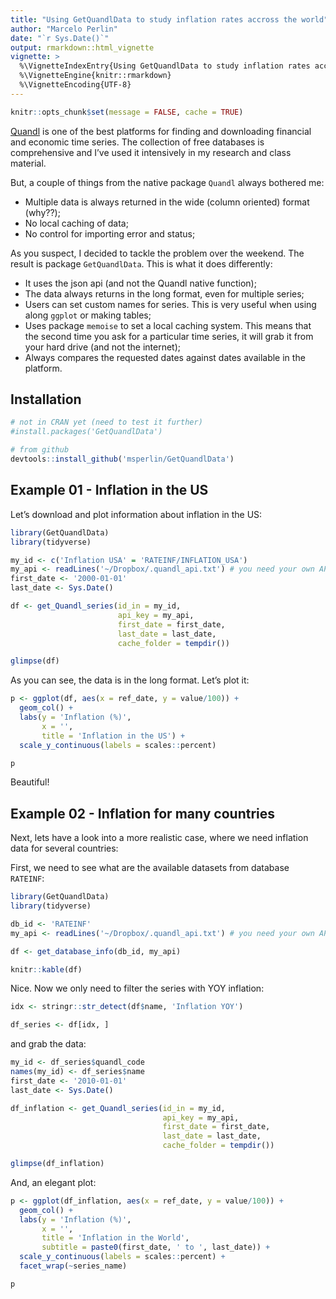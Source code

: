 ```yaml
---
title: "Using GetQuandlData to study inflation rates accross the world"
author: "Marcelo Perlin"
date: "`r Sys.Date()`"
output: rmarkdown::html_vignette
vignette: >
  %\VignetteIndexEntry{Using GetQuandlData to study inflation rates accross the world}
  %\VignetteEngine{knitr::rmarkdown}
  %\VignetteEncoding{UTF-8}
---
```

  
```r
knitr::opts_chunk$set(message = FALSE, cache = TRUE)
```

[Quandl](https://www.quandl.com/search) is one of the best platforms for finding and downloading financial and economic time series. The collection of free databases is comprehensive and I've used it intensively in my research and class material.

But, a couple of things from the native package `Quandl` always bothered me:

- Multiple data is always returned in the wide (column oriented) format (why??);
- No local caching of data;
- No control for importing error and status;

As you suspect, I decided to tackle the problem over the weekend. The result is package `GetQuandlData`. This is what it does differently:

- It uses the json api (and not the Quandl native function);
- The data always returns in the long format, even for multiple series;
- Users can set custom names for series. This is very useful when using along `ggplot` or making tables;
- Uses package `memoise` to set a local caching system. This means that the second time you ask for a particular time series, it will grab it from your hard drive (and not the internet);
- Always compares the requested dates against dates available in the platform.


## Installation

```r
# not in CRAN yet (need to test it further)
#install.packages('GetQuandlData')

# from github
devtools::install_github('msperlin/GetQuandlData')
```

## Example 01 - Inflation in the US

Let's download and plot information about inflation in the US:

```r
library(GetQuandlData)
library(tidyverse)

my_id <- c('Inflation USA' = 'RATEINF/INFLATION_USA')
my_api <- readLines('~/Dropbox/.quandl_api.txt') # you need your own API (get it at https://www.quandl.com/sign-up-modal?defaultModal=showSignUp>)
first_date <- '2000-01-01'
last_date <- Sys.Date()

df <- get_Quandl_series(id_in = my_id, 
                        api_key = my_api, 
                        first_date = first_date,
                        last_date = last_date, 
                        cache_folder = tempdir())

glimpse(df)
```

As you can see, the data is in the long format. Let's plot it:

```r
p <- ggplot(df, aes(x = ref_date, y = value/100)) + 
  geom_col() + 
  labs(y = 'Inflation (%)', 
       x = '',
       title = 'Inflation in the US') + 
  scale_y_continuous(labels = scales::percent)

p
```

Beautiful!


## Example 02 - Inflation for many countries

Next, lets have a look into a more realistic case, where we need inflation data for several countries:

First, we need to see what are the available datasets from database `RATEINF`:

```r
library(GetQuandlData)
library(tidyverse)

db_id <- 'RATEINF'
my_api <- readLines('~/Dropbox/.quandl_api.txt') # you need your own API

df <- get_database_info(db_id, my_api)

knitr::kable(df)
```

Nice. Now we only need to filter the series with YOY inflation:

```r
idx <- stringr::str_detect(df$name, 'Inflation YOY')

df_series <- df[idx, ]
```

and grab the data:

```r
my_id <- df_series$quandl_code
names(my_id) <- df_series$name
first_date <- '2010-01-01'
last_date <- Sys.Date()

df_inflation <- get_Quandl_series(id_in = my_id, 
                                  api_key = my_api,
                                  first_date = first_date,
                                  last_date = last_date,
                                  cache_folder = tempdir())

glimpse(df_inflation)
```

And, an elegant plot:

```r
p <- ggplot(df_inflation, aes(x = ref_date, y = value/100)) + 
  geom_col() + 
  labs(y = 'Inflation (%)', 
       x = '',
       title = 'Inflation in the World',
       subtitle = paste0(first_date, ' to ', last_date)) + 
  scale_y_continuous(labels = scales::percent) + 
  facet_wrap(~series_name)

p
```


